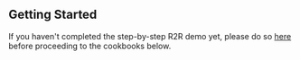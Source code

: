 ## Getting Started

If you haven't completed the step-by-step R2R demo yet, please do so [here](/getting-started/r2r-demo) before proceeding to the cookbooks below.






